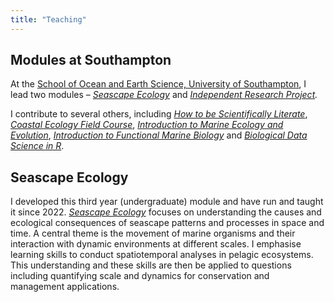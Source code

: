 ```yaml
---
title: "Teaching"
---
```


## Modules at Southampton

At the [School of Ocean and Earth Science, University of Southampton](https://www.southampton.ac.uk/oes), I lead two modules -- [*Seascape Ecology*](https://www.southampton.ac.uk/courses/modules/soes3056) and [*Independent Research Project*](https://www.southampton.ac.uk/courses/modules/soes3046)*.*

I contribute to several others, including [*How to be Scientifically Literate*](https://www.southampton.ac.uk/courses/2026-27/modules/soes1017), [*Coastal Ecology Field Course*](https://www.southampton.ac.uk/courses/modules/soes2030), [*Introduction to Marine Ecology and Evolution*](https://www.southampton.ac.uk/courses/modules/soes1006), [*Introduction to Functional Marine Biology*](https://www.southampton.ac.uk/courses/modules/soes1011) and [*Biological Data Science in R*](https://www.southampton.ac.uk/courses/modules/soes6092).

## Seascape Ecology

I developed this third year (undergraduate) module and have run and taught it since 2022. [*Seascape Ecology*](https://www.southampton.ac.uk/courses/modules/soes3056) focuses on understanding the causes and ecological consequences of seascape patterns and processes in space and time. A central theme is the movement of marine organisms and their interaction with dynamic environments at different scales. I emphasise learning skills to conduct spatiotemporal analyses in pelagic ecosystems. This understanding and these skills are then be applied to questions including quantifying scale and dynamics for conservation and management applications.
